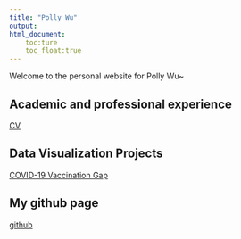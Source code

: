 ```yaml
---
title: "Polly Wu"
output: 
html_document:
    toc:ture
    toc_float:true
---
```



Welcome to the personal website for Polly Wu~




## Academic and professional experience 

[CV](resume.html)


## Data Visualization Projects
[COVID-19 Vaccination Gap](https://observablehq.com/embed/@pollywry/maps-dotmap-testify-2?cells=title%2Cviewof+date_range%2Cviewof+VaccinationRate%2CmapContainer%2Cfilter_container)


## My github page
[github](https://github.com/Pollyw417)

